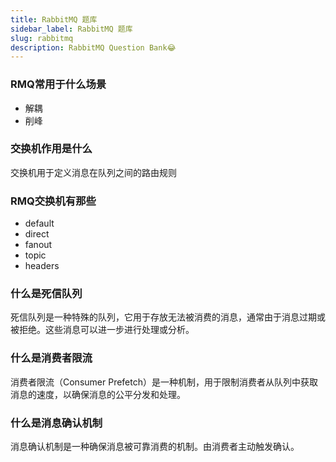 ```yaml
---
title: RabbitMQ 题库
sidebar_label: RabbitMQ 题库
slug: rabbitmq
description: RabbitMQ Question Bank😂
---
```


### RMQ常用于什么场景
- 解耦
- 削峰

### 交换机作用是什么
交换机用于定义消息在队列之间的路由规则

### RMQ交换机有那些
- default
- direct
- fanout
- topic
- headers

### 什么是死信队列
死信队列是一种特殊的队列，它用于存放无法被消费的消息，通常由于消息过期或被拒绝。这些消息可以进一步进行处理或分析。

### 什么是消费者限流
消费者限流（Consumer Prefetch）是一种机制，用于限制消费者从队列中获取消息的速度，以确保消息的公平分发和处理。

### 什么是消息确认机制
消息确认机制是一种确保消息被可靠消费的机制。由消费者主动触发确认。

